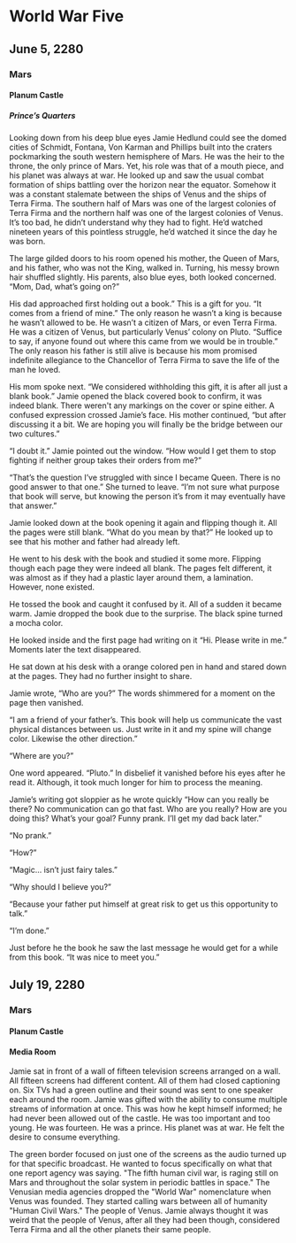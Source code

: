 # World War Five

## June 5, 2280

### Mars

#### Planum Castle

##### Prince’s Quarters

Looking down from his deep blue eyes Jamie Hedlund could see the domed cities of Schmidt, Fontana, Von Karman and Phillips built into the craters pockmarking the south western hemisphere of Mars. He was the heir to the throne, the only prince of Mars. Yet, his role was that of a mouth piece, and his planet was always at war. He looked up and saw the usual combat formation of ships battling over the horizon near the equator. Somehow it was a constant stalemate between the ships of Venus and the ships of Terra Firma. The southern half of Mars was one of the largest colonies of Terra Firma and the northern half was one of the largest colonies of Venus. It’s too bad, he didn’t understand why they had to fight. He’d watched nineteen years of this pointless struggle, he’d watched it since the day he was born.

The large gilded doors to his room opened his mother, the Queen of Mars, and his father, who was not the King, walked in. Turning, his messy brown hair shuffled slightly. His parents, also blue eyes, both looked concerned. “Mom, Dad, what’s going on?”  

His dad approached first holding out a book.” This is a gift for you. “It comes from a friend of mine.” The only reason he wasn’t a king is because he wasn’t allowed to be. He wasn’t a citizen of Mars, or even Terra Firma. He was a citizen of Venus, but particularly Venus’ colony on Pluto. “Suffice to say, if anyone found out where this came from we would be in trouble.” The only reason his father is still alive is because his mom promised indefinite allegiance to the Chancellor of Terra Firma to save the life of the man he loved.

His mom spoke next. “We considered withholding this gift, it is after all just a blank book.” Jamie opened the black covered book to confirm, it was indeed blank. There weren't any markings on the cover or spine either. A confused expression crossed Jamie’s face. His mother continued, “but after discussing it a bit. We are hoping you will finally be the bridge between our two cultures.”

“I doubt it.” Jamie pointed out the window. “How would I get them to stop fighting if neither group takes their orders from me?”

“That’s the question I’ve struggled with since I became Queen. There is no good answer to that one.” She turned to leave. “I’m not sure what purpose that book will serve, but knowing the person it’s from it may eventually have that answer.”

Jamie looked down at the book opening it again and flipping though it. All the pages were still blank. “What do you mean by that?” He looked up to see that his mother and father had already left.

He went to his desk with the book and studied it some more. Flipping though each page they were indeed all blank. The pages felt different, it was almost as if they had a plastic layer around them, a lamination. However, none existed.

He tossed the book and caught it confused by it. All of a sudden it became warm. Jamie dropped the book due to the surprise. The black spine turned a mocha color.  

He looked inside and the first page had writing on it “Hi. Please write in me.” Moments later the text disappeared.

He sat down at his desk with a orange colored pen in hand and stared down at the pages. They had no further insight to share.

Jamie wrote, “Who are you?” The words shimmered for a moment on the page then vanished.

“I am a friend of your father’s. This book will help us communicate the vast physical distances between us. Just write in it and my spine will change color. Likewise the other direction.”

“Where are you?”

One word appeared. “Pluto.” In disbelief it vanished before his eyes after he read it. Although, it took much longer for him to process the meaning.

Jamie’s writing got sloppier as he wrote quickly “How can you really be there? No communication can go that fast. Who are you really? How are you doing this? What’s your goal? Funny prank. I’ll get my dad back later.”

“No prank.”

“How?”

“Magic... isn’t just fairy tales.”

“Why should I believe you?”

“Because your father put himself at great risk to get us this opportunity to talk.”

“I’m done.”

Just before he the book he saw the last message he would get for a while from this book. “It was nice to meet you.”

## July 19, 2280

### Mars

#### Planum Castle

#### Media Room

Jamie sat in front of a wall of fifteen television screens arranged on a wall. All fifteen screens had different content. All of them had closed captioning on. Six TVs had a green outline and their sound was sent to one speaker each around the room. Jamie was gifted with the ability to consume multiple streams of information at once. This was how he kept himself informed; he had never been allowed out of the castle. He was too important and too young. He was fourteen. He was a prince. His planet was at war. He felt the desire to consume everything.

The green border focused on just one of the screens as the audio turned up for that specific broadcast. He wanted to focus specifically on what that one report agency was saying. "The fifth human civil war, is raging still on Mars and throughout the solar system in periodic battles in space." The Venusian media agencies dropped the "World War" nomenclature when Venus was founded. They started calling wars between all of humanity "Human Civil Wars." The people of Venus. Jamie always thought it was weird that the people of Venus, after all they had been though, considered Terra Firma and all the other planets their same people.
